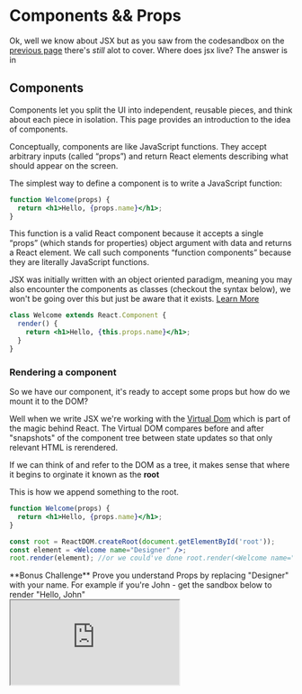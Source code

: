 
# Components && Props

Ok, well we know about JSX but as you saw from the codesandbox on the [previous page](./jsx/) there's *still* alot to cover. Where does jsx live? The answer is in

## Components

Components let you split the UI into independent, reusable pieces, and think about each piece in isolation. This page provides an introduction to the idea of components.

Conceptually, components are like JavaScript functions. They accept arbitrary inputs (called “props”) and return React elements describing what should appear on the screen.

The simplest way to define a component is to write a JavaScript function:
```jsx
function Welcome(props) {
  return <h1>Hello, {props.name}</h1>;
}
```

This function is a valid React component because it accepts a single “props” (which stands for properties) object argument with data and returns a React element. We call such components “function components” because they are literally JavaScript functions.

<Callout emoji="🚨"> JSX was initially written with an object oriented paradigm, meaning you may also encounter the components as classes (checkout the syntax below), we won't be going over this but just be aware that it exists. [Learn More](https://reactjs.org/docs/components-and-props.html) </Callout>

```jsx
class Welcome extends React.Component {
  render() {
    return <h1>Hello, {this.props.name}</h1>;
  }
}
```

### Rendering a component

So we have our component, it's ready to accept some props but how do we mount it to the DOM?

Well when we write JSX we're working with the [Virtual Dom](https://reactjs.org/docs/faq-internals.html) which is part of the magic behind React. The Virtual DOM compares before and after "snapshots" of the component tree between state updates so that only relevant HTML is rerendered.

If we can think of and refer to the DOM as a tree, it makes sense that where it begins to orginate it known as the **root**

This is how we append something to the root.

```jsx
function Welcome(props) {
  return <h1>Hello, {props.name}</h1>;
}

const root = ReactDOM.createRoot(document.getElementById('root'));
const element = <Welcome name="Designer" />;
root.render(element); //or we could've done root.render(<Welcome name="Designer" />)
```

<Callout emoji="🚨">
  **Bonus Challenge**
  Prove you understand Props by replacing "Designer" with your name. For example if you're John - get the sandbox below to render "Hello, John"
</Callout>


<br/>

<iframe src="https://codesandbox.io/embed/how-to-render-a-component-rd1smk?fontsize=14&hidenavigation=1&theme=dark"
     style={{width:'100%', height:'500px', border:0, borderRadius: '4px', overflow: 'hidden' }}
     title="how-to-render-a-component"
     allow="accelerometer; ambient-light-sensor; camera; encrypted-media; geolocation; gyroscope; hid; microphone; midi; payment; usb; vr; xr-spatial-tracking"
     sandbox="allow-forms allow-modals allow-popups allow-presentation allow-same-origin allow-scripts"
   ></iframe>




